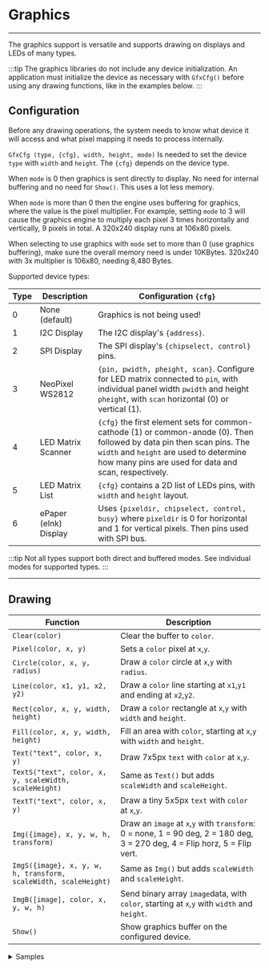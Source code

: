 
# Graphics

---

The graphics support is versatile and supports drawing on displays and LEDs of many types.

:::tip
The graphics libraries do not include any device initialization. An application must initialize the device as necessary with `GfxCfg()` before using any drawing functions, like in the examples below.
:::


## Configuration

Before any drawing operations, the system needs to know what device it will access and what pixel mapping it needs to process internally.

`GfxCfg (type, {cfg}, width, height, mode)` Is needed to set the device `type` with `width` and `height`. The `{cfg}` depends on the device type.

When `mode` is 0 then graphics is sent directly to display. No need for internal buffering and no need for `Show()`. This uses a lot less memory.

When `mode` is more than 0 then the engine uses buffering for graphics, where the value is the pixel multiplier. For example, setting `mode` to 3 will cause the graphics engine to multiply each pixel 3 times horizontally and vertically, 9 pixels in total. A 320x240 display runs at 106x80 pixels.

When selecting to use graphics with `mode` set to more than 0 (use graphics buffering), make sure the overall memory need is under 10KBytes. 320x240 with 3x multiplier is 106x80, needing 8,480 Bytes.

Supported device types:

Type | Description | Configuration `{cfg}`
--- | ---| ---
0 | None (default) | Graphics is not being used!
1 | I2C Display | The I2C display's `{address}`. 
2 | SPI Display | The SPI display's `{chipselect, control}` pins.
3 | NeoPixel WS2812 | `{pin, pwidth, pheight, scan}`. Configure for LED matrix connected to `pin`, with individual panel width `pwidth` and height `pheight`,  with `scan` horizontal (0) or vertical (1).
4 | LED Matrix Scanner | `{cfg}` the first element sets for common-cathode (1) or common-anode (0). Then followed by data pin then scan pins. The `width` and `height` are used to determine how many pins are used for data and scan, respectively.
5 | LED Matrix List | `{cfg}` contains a 2D list of LEDs pins, with `width` and `height` layout.
6 | ePaper (eInk) Display | Uses `{pixeldir, chipselect, control, busy}` where `pixeldir` is 0 for horizontal and 1 for vertical pixels. Then pins used with SPI bus.

:::tip
Not all types support both direct and buffered modes. See individual modes for supported types.
:::

---

## Drawing

Function | Description
--- | --- |
`Clear(color)` | Clear the buffer to `color`.
`Pixel(color, x, y)`  | Sets a `color` pixel at `x`,`y`.
`Circle(color, x, y, radius)`  | Draw a `color` circle at `x`,`y` with `radius`.
`Line(color, x1, y1, x2, y2)`  | Draw a `color` line starting at `x1`,`y1` and ending at `x2`,`y2`.
`Rect(color, x, y, width, height)` | Draw a `color` rectangle at `x`,`y` with `width` and `height`.
`Fill(color, x, y, width, height)`   | Fill an area with `color`, starting at `x`,`y` with `width` and `height`.
`Text("text", color, x, y)`  | Draw 7x5px `text` with `color` at `x`,`y`.
`TextS("text", color, x, y, scaleWidth, scaleHeight)`  | Same as `Text()` but adds `scaleWidth` and `scaleHeight`.
`TextT("text", color, x, y)`  | Draw a tiny 5x5px `text` with `color` at `x`,`y`.
`Img({image}, x, y, w, h, transform)`  | Draw an `image` at `x`,`y` with `transform`: 0 = none, 1 = 90 deg, 2 = 180 deg, 3 = 270 deg, 4 = Flip horz, 5 = Flip vert.
`ImgS({image}, x, y, w, h, transform, scaleWidth, scaleHeight)` | Same as `Img()` but adds `scaleWidth` and `scaleHeight`.
`ImgB([image], color, x, y, w, h)` | Send binary array `image`data, with `color`, starting at `x`,`y` with `width` and `height`.
`Show()` | Show graphics buffer on the configured device.

<details>
  <summary>Samples</summary>
<Tabs groupid="language" queryString="show"
  values={[
    {label: 'Script', value: 'script'},
    {label: 'Python', value: 'py'},
    {label: 'MicroPython', value: 'micropy'},
    {label: 'JavaScript', value: 'js'},
    {label: '.NET', value: 'dotnet'},
    {label: 'Arduino', value: 'arduino'},

]}>
<TabItem value="script">
```py
# Clear screen with black color
Clear(1)

# draw text white color, at x = 5, y = 5, scale width = 1, scale height = 1
TextS("DUELink", 0, 5,5,1,1)

# flush to screen
Show()
```
</TabItem>
<TabItem value="py">
```py
# Clear screen with black color
duelink.Graphics.Clear(1)

# draw text white color, at x = 5, y = 5, scale width = 1, scale height = 1
duelink.Graphics.Texts("DUELink", 0, 5,5,1,1)

# flush to screen
duelink.Graphics.Show()
```
</TabItem>
<TabItem value="js">
```js
// Clear screen with black color
await duelink.Graphics.Clear(1)

// draw text white color, at x = 5, y = 5, scale width = 1, scale height = 1
await duelink.Graphics.Texts("DUELink", 0, 5,5,1,1)

//flush to screen
await duelink.Graphics.Show()
```
</TabItem>
<TabItem value="arduino">
```cpp
// Clear screen with black color
duelink.Graphics.Clear(1);

// draw text white color, at x = 5, y = 5, scale width = 1, scale height = 1
duelink.Graphics.Texts("DUELink", 0, 5,5,1,1);

// flush to screen
duelink.Graphics.Show();
```
</TabItem>
<TabItem value="micropy">
```py
# Clear screen with black color
duelink.Graphics.Clear(1)

# draw text white color, at x = 5, y = 5, scale width = 1, scale height = 1
duelink.Graphics.Texts("DUELink", 0, 5,5,1,1)

# flush to screen
duelink.Graphics.Show()
```
</TabItem>
<TabItem value="dotnet">
```cs
// Clear screen with black color
duelink.Graphics.Clear(1);

// draw text white color, at x = 5, y = 5, scale width = 1, scale height = 1
duelink.Graphics.Texts("DUELink", 0, 5,5,1,1);

// flush to screen
duelink.Graphics.Show();
```
</TabItem>
</Tabs>
</details>

---

## Color

All color arguments take 24BPP format RRGGBB, similar to what is used on the web. When using direct mode, the full color is used. 

:::tip
In direct mode, drawing goes directly on the display, where `Show()` doesn't do anything.
:::

In buffered graphics mode, the system store pixels as 8BPP 3R3G2B (256 colors). The 8BPP is scaled from 24BPP RRGGBB. Color pallette is not supported. The exception to this is Neopixel, which is always buffered and full 24BPP color.

Red and Green are 3 bits, giving you 8 levels each (7 levels plus off). Blue is 2 bits, giving you 4 levels (3 levels plus off). 256/7= 36 => Red and Green change every 36 steps. 256/3=85 => Blue color changes every 85 steps.

You can do 255 colors in 8BPP but here are 16 common color examples:

<table >
  <tr>
    <th>Name</th>
    <th>Value</th>
    <th>Color</th>
  </tr>
  <tr>
    <td>Black</td>
    <td>0x000000</td>
    <td bgcolor="#000000"></td>
  </tr>
  <tr>
    <td>White</td>
    <td>0xFFFFFF</td>
    <td bgcolor="#FFFFFF"></td>
  </tr>
  <tr>
    <td>Full Red</td>
    <td>0xFF0000</td>
    <td bgcolor="#FF0000"></td>
  </tr>
  <tr>
    <td>Full Green</td>
    <td>0x00FF00</td>
    <td bgcolor="#00FF00"></td>
  </tr>
  <tr>
    <td>Full blue</td>
    <td>0x0000ff</td>
    <td bgcolor="#0000ff"></td>
  </tr>
  <tr>
    <td>Yellow</td>
    <td>0xFFFF00</td>
    <td bgcolor="#FFFF00"></td>
  </tr>
  <tr>
    <td>Cyan (Aqua)</td>
    <td>0x00FFFF</td>
    <td bgcolor="#00FFFF"></td>
  </tr>
  <tr>
    <td>Magenta (Fuchsia)</td>
    <td>0xFF00FF</td>
    <td bgcolor="#FF00FF"></td>
  </tr>
  <tr>
    <td>Gray</td>
    <td>0x808080</td>
    <td bgcolor="#808080"></td>
  </tr>
  <tr>
    <td>Silver</td>
    <td>0xC0C0C0</td>
    <td bgcolor="#C0C0C0"></td>
  </tr>
  <tr>
    <td>Maroon</td>
    <td>0x800000</td>
    <td bgcolor="#800000"></td>
  </tr>
  <tr>
    <td>Olive</td>
    <td>0x808000</td>
    <td bgcolor="#808000"></td>
  </tr>
  <tr>
    <td>Navy</td>
    <td>0x000080</td>
    <td bgcolor="#000080"></td>
  </tr>
  <tr>
    <td>Teal</td>
    <td>0x008080</td>
    <td bgcolor="#008080"></td>
  </tr>
  <tr>
    <td>Lime</td>
    <td>0x32CD32</td>
    <td bgcolor="#32CD32"></td>
  </tr>
</table>

:::tip
Color 1 is a special color that results in white 0xFFFFFF, useful for code samples that work on both color and B&W displays.
:::

---

## Images

There are two ways to add images, with a "color" per pixel, or a single binary bit per pixel. 

### Color

![Image Array](pathname:///img/image-array.png)

The `Img()` function uses a color array bitmap to create an image. These arrays can sometimes be visualized when looking at the array.

```py
Dim a1[8*8] = {
0, 0, 0, 1, 1, 0, 0, 0,
0, 0, 1, 1, 1, 1, 0, 0,
0, 1, 1, 1, 1, 1, 1, 0,
1, 1, 0, 1, 1, 0, 1, 1,
1, 1, 1, 1, 1, 1, 1, 1,
0, 0, 1, 0, 0, 1, 0, 0,
0, 1, 0, 1, 1, 0, 1, 0,
1, 0, 1, 0, 0, 1, 0, 1}
Clear(0)
Img(a1,50,35,8,8,0)
Show()
```
This example below creates the same sprite using colors set to different elements of the sprite , note the use of `Alias()` to make the code more readable, and change the colors of sections easier.  

![Color Image Array](pathname:///img/image-array-color.png)

```py
Alias(body=0x00ff00,hat=0xff00ff,legs=0x0000FF,back=0xFFFFFF)

Dim a1[8*8] = {
back,back,back,hat,hat,back,back,back,
back,back,hat,hat,hat,hat,back,back,
back,body,body,body,body,body,body,back,
body,body,back,body,body,back,body,body,
body,body,body,body,body,body,body,body,
back,back,body,back,back,body,back,back,
back,legs,back,legs,legs,back,legs,back,
legs,back,legs,back,back,legs,back,legs}
Clear(1)
Img(a1,50,35,8,8,0)
Show()
```

---

### Binary

The `ImgB()` function uses a binary array in direct mode. This allows for larger images with very little memory, 8 pixels per byte!

```py
ImgB([data],color,x,y,w,h)
```

:::tip
Users can take advantage of 0b0000000 to use binary numbers to create an image.
:::

![Color Binary Array](pathname:///img/image-binary-array.png)

```py
ImgB(b1,0x1377AB,20,30,24,8)
```

Additional binary arrays can be added to create multi-color images.

![Color Binary Array](pathname:///img/image-binary-array-i.png)

```py 
ImgB(b1,0xFAA957,20,30,24,8)
```
Finally the `Show()` function is called to display the overlapping image arrays together. 

![Final Binary image](pathname:///img/binary-image.png)

```py
Dim b1[] = [
 0b00111111,0b01100011,0b00000000,
 0b01111111,0b01100011,0b00000000,
 0b11000000,0b01100011,0b00010000,
 0b11001111,0b01111111,0b00110000,
 0b11001111,0b01111111,0b01110000,
 0b11000011,0b01100011,0b01110000,
 0b01111111,0b01100011,0b01110000,
 0b00111111,0b01100011,0b01110000,
]
ImgB(b1,0x1377AB,41,32,24,8)

Dim b1[] = [
 0b00000000,0b00000000,0b01110000,
 0b00000000,0b00000000,0b01100000,
 0b00000000,0b00000000,0b01000000,
 0b00000000,0b00000000,0b00000000,
 0b00000000,0b00000000,0b00000000,
 0b00000000,0b00000000,0b00000000,
 0b00000000,0b00000000,0b00000000,
 0b00000000,0b00000000,0b00000000,
]
ImgB(b1,0xFAA957,41,32,24,8)

Show()
```

---

## SPI Display

SPI supports both, direct and buffered modes.

This example uses a 320x240 display, like [TFT CP23](../catalog/display/tft-cp23) in buffered mode with x3 multiplier.

```py
_s = 5
_r = 6
_x = 50
_d = -9
Init()

while 1
    Clear(0)
    Text(fmt(_x), 0xffffff, 30, 5)
    Circle(0xff,_x,50,5)
    _x = _x + _d
    if(_x < 0 || _x > 106)
        _d = _d * -1
    end
    Show()
wend


fn Init()
	DWrite(4,1)
	DWrite(7,1)
    SpiCfg(0, 24000)
    GfxCfg(2, {_s,_r},106,80, 3)# type 2, 106x80 pixels, buffered x3
	LcdCmd(0xc8, [0xFF])
	LcdCmd(0x93, [0xFF])
	LcdCmd(0x36, [0xc8])
	LcdCmd(0x3a, [0x55])
	LcdCmd(0xc0, [0x10,0x10])
	LcdCmd(0xc1, [0x36])
	LcdCmd(0xc5, [0xc3])
	LcdCmd(0xE0, [0x00,0x05,0x08,0x02,0x1a,0x0c,0x42,0x7a,0x54,0x08,0x0d,0x0c,0x23,0x25,0x0f])
	LcdCmd(0xE1, [0x00,0x29,0x2f,0x03,0x0f,0x05,0x42,0x55,0x53,0x06,0x0f,0x0c,0x38,0x3a,0x0f])
	LcdCmd(0x11,[])
	Wait(120)
	LcdCmd(0x36, [0xc8])
	LcdCmd(0x2a, [0x00,0x00,0x01,0x3d])
	LcdCmd(0xE1, [0x00,0x00,0x00,0xef])
	LcdCmd(0x29,[])
fend

fn LcdCmd(c, b1)
    ##LcdCmd(c)
    DWrite(_s, 0)#select
    DWrite(_r, 0)#LcdCmd
    SpiWr(c)
    DWrite(_r, 1)#data
    for i in Range(0,Len(b1))
        SpiWr(b1[i])
    next
    DWrite(_s, 1)#deselect
fend
```

In direct mode, you will likely not clear the entire screen is this will cause flicker. Only erase specific regions. Enjoy the full resolution and full color from any [Supported HArdware](../hw/intro)!

```py
_s = 5
_r = 6
_x = 320/2
_d = -9
Init()

clear(0)
TextS("Amazing DUELink!", 0xFFA500, 20, 5,3,5)
for _i in Range(0, 255, 10) #5bit color in 5:6:5 format
    _c = _i #5 bit to 8 bit
    _q = (0xFF -_i) # invert count on color
    Line(_q<<8 | _c, 30, 80, _i+30, 240)
    Line(_q<<16 | _c, 280, 80, 280-_i, 240)
next


while 1
    Circle(0xFF00ff, _x, 100, 8)
    Wait(10)
    Circle(0, _x, 100, 8)# clear the circle area, not the whole screen
    _x=_x+_d
    if(_x < 120 || _x > 320-120)
        _d = _d * -1
    end
wend


fn Init()
	DWrite(4,1)
	DWrite(7,1)
    SpiCfg(0, 24000)
    GfxCfg(2, {_s,_r},320,240, 0)# type 2, 320x240 pixels, direct
	LcdCmd(0xc8, [0xFF])
	LcdCmd(0x93, [0xFF])
	LcdCmd(0x36, [0xc8])
	LcdCmd(0x3a, [0x55])
	LcdCmd(0xc0, [0x10,0x10])
	LcdCmd(0xc1, [0x36])
	LcdCmd(0xc5, [0xc3])
	LcdCmd(0xE0, [0x00,0x05,0x08,0x02,0x1a,0x0c,0x42,0x7a,0x54,0x08,0x0d,0x0c,0x23,0x25,0x0f])
	LcdCmd(0xE1, [0x00,0x29,0x2f,0x03,0x0f,0x05,0x42,0x55,0x53,0x06,0x0f,0x0c,0x38,0x3a,0x0f])
	LcdCmd(0x11,[])
	Wait(120)
	LcdCmd(0x36, [0xc8])
	LcdCmd(0x2a, [0x00,0x00,0x01,0x3d])
	LcdCmd(0xE1, [0x00,0x00,0x00,0xef])
	LcdCmd(0x29,[])
fend

fn LcdCmd(c, b1)
    ##LcdCmd(c)
    DWrite(_s, 0)#select
    DWrite(_r, 0)#LcdCmd
    SpiWr(c)
    DWrite(_r, 1)#data
    for i in Range(0,Len(b1))
        SpiWr(b1[i])
    next
    DWrite(_s, 1)#deselect
fend
```

---

## I2C Display

I2C supports buffered mode only, with x1 multiplier.

In this case, we are using SSD1306. This display is found on [PixoBit](../catalog/microcomputer/pixobit) microcomputer and [OLED 096](../catalog/display/oled-096) display.

```py
Dim b1[2]
_x = 50
_d = -9
Init()


while 1
    clear(1)
    texts(Str(_x), 0, 50, 5, 2, 2)
    Circle(0, _x, 50, 5)
    _x=_x+_d
    if(_x < 0 || _x > 106)
        _d = _d * -1
    end
    Show()
wend

fn Init()
	DWrite(11, 1) # reset pin
    # config I2C bus with 400Kz
    I2cCfg(400)
	Wait(20)
    GfxCfg(1,{0x3C}, 128, 64, 1)# type 1, 128x64 pixels, buffered x1


	LcdCmd(0xAE):LcdCmd(0x00):LcdCmd(0x10)
	LcdCmd(0x40):LcdCmd(0x81):LcdCmd(0xCF)
	LcdCmd(0xA1):LcdCmd(0xA6):LcdCmd(0xA8)
	LcdCmd(0x3F):LcdCmd(0xD3):LcdCmd(0x00)
	LcdCmd(0xD5):LcdCmd(0x80):LcdCmd(0xD9)
	LcdCmd(0xF1):LcdCmd(0xDA):LcdCmd(0x12)
	LcdCmd(0xDB):LcdCmd(0x40):LcdCmd(0x8D)
	LcdCmd(0x14):LcdCmd(0xAF):LcdCmd(0xC8)
	LcdCmd(0x20):LcdCmd(0x00):LcdCmd(0x21)
	LcdCmd(0):LcdCmd(128-1)
	LcdCmd(0x22):LcdCmd(0):LcdCmd(7)
fend

fn LcdCmd(c)
	b1[0] = 0
	b1[1] = c
    i2cwr(0x3c, b1, 0)
fend
```
---

## Smart LEDs

Graphics engine includes support for NeoPixels smart LEDs WS2811. This support works great for LED strips but shines with matrices. Calculating the absolute pixel position can be challenging, but not to worry as the graphics engine handles all that automatically.

:::tip
NeoPixel supports buffered graphics only, with x1 multiplier.
:::

Pixels are usually connected inside a panel in a zigzag pattern. This zigzag can be horizontal or vertical.

![NeoPixel Horizontal and Vertical Zigzag](pathname:///img/neopixel-horizontal-vertical.png)

With the vertical scanning, we only support a single panel but this panel can be of any size. A good example here is the 32x8 pixel panels. Note that while we support only a single panel, you can set the width to double the panel to get 64x8 pixels.

![64x9 Matrix](pathname:///img/64x8-matrix.png)

This is the easiest setup to make long LED display.

```py
# 2 vertical-scanned 32x8 panels creating 64x8 LED display
Dim a1[]={1,# Pin used
    64, # Individual panel width
    8, # Individual panel height
    1} # Vertical scanning
    GfxCfg(3, a1, 64, 8, 1)# type 3, 48x16 leds, buffered x1

_x = 32*2

while 1
    Clear(0)
    Text("DUELink", 0x0F0F00, _x, 0)
    Show()
    _x = _x - 1
    if _x < -40
        _x = 32*2
    end
    Wait(10)
wend

```
Things a quite different when using horizontal scanning as the system supports panels in different configurations. When connecting panels horizontally the panels need to be ordered like the image below.

![Horizontal signal path](pathname:///img/neopixel-horizontal-signal.png)

```py
# 3 horizontal 16x16 panels creating 48x16 display
Dim a1[]={1,# Pin used
    16, # Individual panel width
    16, # Individual panel height
    0} # Horizontal scanning
    GfxCfg(3, a1, 48, 16, 1)# type 3, 48x16 leds, buffered x1

_x = 16*3

while 1
    Clear(0)
    Text("DUELink", 0x00FF00, _x, 0)
    Show()
    _x = _x - 1
    if _x < -20
        _x = 16*3
    end
    Wait(10)
wend

```

When connecting panels in a matrix, to build up larger "panels", they need to be connected as follows:

![Horizontal signal path](pathname:///img/neopixel-vertical-signal.png)

```py
# 4 panels placed as 2x2, where each one is 16x16 pixels, creating 48x48 pixel displays
Dim a1[]= {1,# Pin used
    16, # Individual panel width
    16, # Individual panel height
    0} # Horizontal scanning
    GfxCfg(3, a1, 48, 48, 1)# type 3, 48x48 leds, buffered x1

_x = 6

while 1
    Clear(0)
    TextS("DUELink", 5, _x, 0, 1, 2)
    Show()
    _x = _x + 1
    if _x < -20
        _x = 6
    end
    Wait(100)
wend

```

It is also possible to connect panels vertically by simply ordering them exactly same as the matrix above, but only use the first left column.

```py
## 3 vertical panels of 16x16 each creating 16x48 display
Dim a1[]={1,# Pin used
    16, # Individual panel width
    16, # Individual panel height
    0} # Horizontal scanning
    GfxCfg(3, a1, 16, 48, 1)# type 3, 16x48 leds, buffered x1

_x = 6

while 1
    Clear(0)
    TextS("DUELink", 5, _x, 0, 1, 2)
    Show()
    _x = _x + 1
    if _x < -20
        _x = 6
    end
    Wait(100)
wend

```

It is possible to make your own panels using LED strips. For example, 5 strips of 50 LED each can be used to make a 50x5 LED panel. The strips needs to be connected in a zigzag pattern. This makes it easier to run the connections anyway.

This is a partial image to demonstrate the connections.

![LED strip signal path](pathname:///img/ledtrip-signal.png)

```py
Dim a1[]={1, # Pin used
    50, # Individual panel width
    5, # Individual panel height
    0} # Horizontal scanning
    GfxCfg(3,a1,50,5, 1)# type 3, 50x5 leds, buffered x1

_x = 50

while 1
    Clear(0)
    TextT("DUELink", 5, _x, 0)
    Show()
    _x =_x + 1
    if _x < -20
        _x = 50
    end
    Wait(100)
wend

```

A single strip of NeoPixel LEDs is nothing but a panel with a single row. This example assumes a strip of 50 pixels.

```py
Dim a1[]={1, #pin used
    50, #individual panel width
    1, #individual panel height
    0} # Horizontal scanning
    GfxCfg(3, a1, 50, 1, 1)

_x = 0

while 1
    Pixel(0x110011, _x, 0)
    Show()
    _x =_x + 1
    if _x > 50
        _x = 0
        Clear(0)
    end
wend

```

:::note
2Pin addressable LEDs can be used through SPI bus but they are not supported by the graphics engine. See [SmartLED](../catalog/led/smart-led) for examples.
:::

---

## LED Matrix Scanner

This is a perfect match for [CincoBit](../catalog/microcomputer/cincobit) with its 5x5 LED matrix. This type supports buffered mode, with 1x multiplier only.

![CincoBit](pathname:///img/catalog/cincobit-front.png)

```py
Dim a1[11] = {0,11,19,18,21,22,7,5,0,8,6} # first number sets common-anode, second 5 for data, third 5 for scan

GfxCfg(4, a1, 5, 5, 1)# type 4: 5x5 type, 1: buffered x1

while 1
    TextT("DUELink", 1, _x, 0)
    Show()
    _x= _x-1
    if _x < -40
        _x = 6
    end
    Wait(100)
    clear(0) # need to clear for next character
wend
```

The scanner also works great for other LED modules, such as [LED S404](../catalog/led/led-s404.mdx) and others. The data are used to set the individual segments and the scanner pins sweep through the individual digits.

The LED driver helps in setting the right pixels to show the wanted digits.

```py
Dim a1[13] = {1,1,2,3,4,5,6,7,8,9,10,11,12} # common pin, first 8 for data, second 4 for scan

GfxCfg(4, a1, 8, 4, 1)# type 4: 7seg (8 leds) x 4 digits, 1: buffered x1

# Show number 1 by turning on the right 2 LEDs on the first segment
Clear(0)
Pixel(1,2,0)
Pixel(1,1,0)
Show()

```

---

## LED Matrix List

In this mode, the graphics engine scans and updates the LEDs one at a time. This mode works great with [LED MT1208](../catalog/led/led-mt1208). 
In this mode, an array containing a list of each LED pins. This is only supported in buffered mode, with x1 multiplier.


```py
Dim a1[]={1,12,
    12,1,
    1,3,
    3,1,
    12,3,#5
    3,12,
    1,4,
    4,1,
    12,4,
    4,12,#10
    3,4,
    4,3,
    1,5,
    5,1,
    12,5,#15
    5,12,
    3,5,
    5,3,
    4,5,
    5,4,#20
    1,13,
    13,1,
    12,13,
    13,12, #24
    ## add the rest, to 96!


    
    
    }
    GfxCfg(5, a1, 12, 8, 1)# type 5, 12x8 leds, buffered x1

_x = 6
while 1
    Text("DUELink", 0xFFFFFF, _x, 0)
    Show()
    _x = _x + 1
    if _x < -20
        _x = 6
    end
    Wait(100)
wend

```

---

## ePaper

These displays retain the graphics even after losing power. They are great for badges, labels and other zero-power usage. A good example is [ePaper M29](../catalog/display/epaper-m29.mdx).

Note that ePaper displays need several seconds to update, which completely blocks the system and the module become unresponsive during the update.

:::tip
Once updated, ePaper retains the content without the need for power!
:::

![ePaper M29](pathname:///img/catalog/epaper-m29-front.png)

```py reference title="ePaper M29 Driver"
https://github.com/ghi-electronics/duelink-website/blob/dev/driver/epaper-m29.txt
```